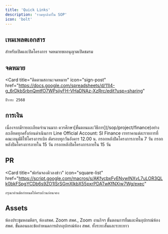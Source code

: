 ```yaml
---
title: 'Quick Links'
description: 'รวมทุกลิงก์ใน SOP'
icon: 'bolt'
---
```


## เทมเพลตเอกสาร

<CardGroup cols={2}>
  <Card
    title="เอกสารโครงการ"
    icon="file-vector"
    href="/sop/project/template"
  >
    สำหรับเปิดและปิดโครงการ
  </Card>
  <Card
    title="ใบเปิดชมรม"
    icon="file-vector"
    href="https://docs.google.com/document/d/1S30Osj-sGJaAawAvUAnabzCw2sfGq3xLGsxwPem2GHY/edit?usp=sharing"
  >
    จดหมายขออนุญาตเปิดชมรม
  </Card>
</CardGroup>

## จดหมาย

<Card
  title="Google Forms ส่งจดหมาย"
  icon="file-import"
  href="https://docs.google.com/forms/d/e/1FAIpQLSck0bUQAZSNpk1T7kEBabDPs6rqHWzbVkGhbAo37ATRZKRwjw/viewform"
/>
<CardGroup cols={2}>
  <Card
    title="ตัวอย่างการทำจดหมาย"
    icon="file-vector"
    href="https://drive.google.com/drive/folders/1AaHvfmLr0mZG9QTdK6T8QnjNa71BIsHq?usp=sharing"
  />
  <Card
    title="ติดตามสถานะจดหมาย"
    icon="sign-post"
    href="https://docs.google.com/spreadsheets/d/11I4-g_6rDkbSrbnQmtfO7WPsjiyFH-VHaDNAz-XzRrc/edit?usp=sharing"
  >
    ปีวาระ 2568
  </Card>
</CardGroup>

## การเงิน

<Note>
  เนื่องจากมีรายละเอียดจำนวนมาก
  ควรศึกษา[ขั้นตอนและวิธีการ](/sop/project/finance)อย่างละเอียดทุกครั้งก่อนดำเนินการ
</Note>

<CardGroup cols={2}>
  <Card
    title="ติดต่อเบิกเงิน"
    icon="line"
    href="https://lin.ee/lFl1xY9"
  >
    Line Official Account: SI Finance
  </Card>
  <Card
    title="อัตราราคากลาง"
    icon="money-check-dollar"
    href="https://drive.google.com/drive/folders/1iKD0wiT91SdswLnG4Z3fp4PZ6HNhRFRH?usp=drive_link"
  >
    เรทราคาแต่ละรายการที่คณะอนุมัติให้โครงการเบิก
  </Card>
  <Card
    title="ฟอร์มยืมเงินโครงการ"
    icon="square-list"
    href="https://docs.google.com/forms/d/e/1FAIpQLSc2rIPc8kwJFtT2Fo_xYHv6Cf4QSOnD-Q7xOWfrizf081yUSQ/viewform"
  >
    ตัดรอบทุกวันอังคาร 12.00 น.
  </Card>
  <Card
    title="ฟอร์มสรุปงบโครงการ"
    icon="square-list"
    href="https://docs.google.com/forms/d/e/1FAIpQLSf5VkRfjmLhjmkdEioYsMhQNYJXci9ygk7qHiPOptlJ9r7KHA/viewform"
  >
    กรอกหลังปิดโครงการภายใน 7 วัน
  </Card>
  <Card
    title="ส่งใบเสร็จ สำหรับโครงการที่ยืมเงินสพศ."
    icon="square-list"
    href="https://docs.google.com/forms/d/e/1FAIpQLSdUZicF3gdgtwexZFZhcPpRgoGbdsE8PTcxa-hWr3wypfXWlg/viewform"
  >
    กรอกหลังปิดโครงการภายใน 15 วัน
  </Card>
  <Card
    title="ส่งใบเสร็จ สำหรับโครงการที่ไม่ได้ยืมเงินสพศ."
    icon="square-list"
    href="https://docs.google.com/forms/d/e/1FAIpQLSfrcAx6F1q1XeViOOImQZvxddQkEOqkasNmECU1G9auwdncRA/viewform"
  >
    กรอกหลังปิดโครงการภายใน 15 วัน
  </Card>
</CardGroup>

## PR

<Card
  title="เพิ่มเพื่อน Line Official Account"
  icon="line"
  href="https://lin.ee/Sidfjvd"
  horizontal
/>
<CardGroup cols={2}>
  <Card
    title="ฟอร์มจองคิวลงข่าว"
    icon="square-list"
    href="https://script.google.com/macros/s/AKfycbxFvENywINXvL7uLOR3QLk0bkFSpgYCDb6s9ZO1lSrSGmXlkbX55pxrPDATwKfNXiw7Wg/exec"
  >
    กรุณาอ่านข้อกำหนดให้ครบถ้วนก่อนจอง
  </Card>
  <Card
    title="ฟอร์มแจ้งกิจกรรมที่ต้องการลง"
    icon="square-list"
    href="https://docs.google.com/forms/d/1qIRLM2dhV1Wg6PNR4eUQNT-lcZD5-acYl1buGpBgLAA/viewform"
  />
  <Card
    title="ฟอร์มสั่งงานฝ่ายกราฟิก"
    icon="square-list"
    href="https://docs.google.com/forms/d/1qIRLM2dhV1Wg6PNR4eUQNT-lcZD5-acYl1buGpBgLAA/viewform"
  />
  <Card
    title="ฟอร์ม Consult Content Creator"
    icon="square-list"
    href="https://docs.google.com/forms/d/e/1FAIpQLSeuRzciyz7jlfIe5lz_dK6eed5zRrDMs0cHJJ04UutmjKyWZA/viewform"
  />
</CardGroup>

## Assets

<CardGroup cols={2}>
  <Card
    title="จองห้อง"
    icon="person-chalkboard"
    href="/sop/assets/room"
  >
    ห้องประชุมหอมหิตฯ, ห้องสพศ.
  </Card>
  <Card
    title="จอง Zoom"
    icon="video"
    href="/sop/assets/zoom"
  >
    Zoom สพศ., Zoom งานกิจฯ
  </Card>
  <Card
    title="ยืมอุปกรณ์ห้อง สพศ."
    icon="hand-holding-box"
    href="/sop/assets/borrow"
  >
    ขั้นตอนการยืมและคืนอุปกรณ์ห้อง สพศ.
  </Card>
  <Card
    title="ฝากอุปกรณ์ห้อง สพศ."
    icon="warehouse-full"
    href="/sop/assets/storage"
  >
    ขั้นตอนและข้อกำหนดการฝากอุปกรณ์ห้อง สพศ. ทั้งระยะสั้นและระยะยาว
  </Card>
</CardGroup>
